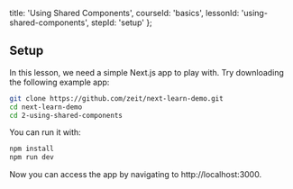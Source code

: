 
  title: 'Using Shared Components',
  courseId: 'basics',
  lessonId: 'using-shared-components',
  stepId: 'setup'
};

## Setup

In this lesson, we need a simple Next.js app to play with. Try downloading the following example app:

```bash
git clone https://github.com/zeit/next-learn-demo.git
cd next-learn-demo
cd 2-using-shared-components
```

You can run it with:

```bash
npm install
npm run dev
```

Now you can access the app by navigating to http://localhost:3000.

